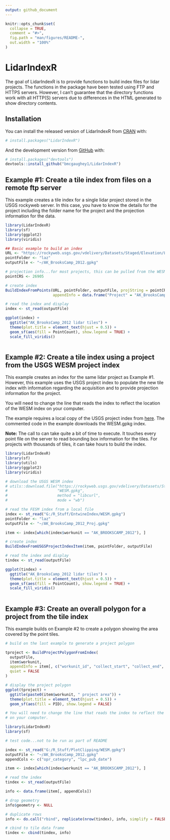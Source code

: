 ```yaml
---
output: github_document
---
```


<!-- README.md is generated from README.Rmd. Please edit that file -->

```r
knitr::opts_chunk$set(
  collapse = TRUE,
  comment = "#>",
  fig.path = "man/figures/README-",
  out.width = "100%"
)
```

# LidarIndexR

<!-- badges: start -->
<!-- badges: end -->

The goal of LidarIndexR is to provide functions to build index files for lidar projects. The functions
in the package have been tested using FTP and HTTPS servers. However, I can't guarantee that the directory
functions work with all HTTP(S) servers due to differences in the HTML generated to show directory contents.

## Installation

You can install the released version of LidarIndexR from [CRAN](https://CRAN.R-project.org) with:

``` r
# install.packages("LidarIndexR")
```

And the development version from [GitHub](https://github.com/) with:

``` r
# install.packages("devtools")
devtools::install_github("bmcgaughey1/LidarIndexR")
```
## Example #1: Create a tile index from files on a remote ftp server

This example creates a tile index for a single lidar project stored in the USGS rockyweb server. In this case,
you have to know the details for the project including the folder name for the project and the projection
information for the data.

```r
library(LidarIndexR)
library(sf)
library(ggplot2)
library(viridis)

## Basic example to build an index
URL <- "https://rockyweb.usgs.gov/vdelivery/Datasets/Staged/Elevation/LPC/Projects/AK_BrooksCamp_2012/"
pointFolder <- "laz"
outputFile <- "~/AK_BrooksCamp_2012.gpkg"

# projection info...for most projects, this can be pulled from the WESM project index
pointCRS <- 26905

# create index
BuildIndexFromPoints(URL, pointFolder, outputFile, projString = pointCRS, 
                     appendInfo = data.frame("Project" = "AK_BrooksCamp_2012"))

# read the index and display
index <- st_read(outputFile)

ggplot(index) +
  ggtitle("AK_BrooksCamp_2012 lidar tiles") +
  theme(plot.title = element_text(hjust = 0.5)) +
  geom_sf(aes(fill = PointCount), show.legend = TRUE) +
  scale_fill_viridis()
 
```

## Example #2: Create a tile index using a project from the USGS WESM project index

This example creates an index for the same lidar project as Example #1. However, this
example uses the USGS project index to populate the new tile index with information
regarding the acquisition and to provide projection information for the project.

You will need to change the line that reads the index to reflect the location of the WESM index
on your computer.

The example requires a local copy of the USGS project index from
[here](https://rockyweb.usgs.gov/vdelivery/Datasets/Staged/Elevation/metadata/WESM.gpkg).
The commented code in the example downloads the WESM.gpkg index.

**Note:** The call to \code{BuildIndexFromUSGSProjectIndexItem} can take quite a bit of
time to execute. It touches every point file on the server to read bounding box information
for the tiles. For projects with thousands of tiles, it can take hours to build the index.

```r
library(LidarIndexR)
library(sf)
library(utils)
library(ggplot2)
library(viridis)

# download the USGS WESM index
# utils::download.file("https://rockyweb.usgs.gov/vdelivery/Datasets/Staged/Elevation/metadata/WESM.gpkg",
#                      "WESM.gpkg", 
#                      method = "libcurl", 
#                      mode = "wb")

# read the FESM index from a local file
index <- st_read("G:/R_Stuff/EntwineIndex/WESM.gpkg")
pointFolder <- "laz"
outputFile <- "~/AK_BrooksCamp_2012_Proj.gpkg"

item <- index[which(index$workunit == "AK_BROOKSCAMP_2012"), ]

# create index
BuildIndexFromUSGSProjectIndexItem(item, pointFolder, outputFile)

# read the index and display
tindex <- st_read(outputFile)

ggplot(tindex) +
  ggtitle("AK_BrooksCamp_2012 lidar tiles") +
  theme(plot.title = element_text(hjust = 0.5)) +
  geom_sf(aes(fill = PointCount), show.legend = TRUE) +
  scale_fill_viridis()
 
```

## Example #3: Create an overall polygon for a project from the tile index

This example builds on Example #2 to create a polygon showing the area covered by the point tiles.

```r
# build on the last example to generate a project polygon

tproject <- BuildProjectPolygonFromIndex(
  outputFile,
  item$workunit,
  appendInfo = item[, c("workunit_id", "collect_start", "collect_end", "p_method", "horiz_crs")],
  quiet = FALSE
)

# display the project polygon
ggplot(tproject) +
  ggtitle(paste0(item$workunit, " project area")) +
  theme(plot.title = element_text(hjust = 0.5)) +
  geom_sf(aes(fill = PID), show.legend = FALSE)
```

```r
# You will need to change the line that reads the index to reflect the location of the WESM index
# on your computer.

library(LidarIndexR)
library(sf)

# test code...not to be run as part of README

index <- st_read("G:/R_Stuff/PlotClipping/WESM.gpkg")
outputFile <- "~/AK_BrooksCamp_2012.gpkg"
appendCols <- c("opr_category", "lpc_pub_date")

item <- index[which(index$workunit == "AK_BROOKSCAMP_2012"), ]

# read the index
tindex <- st_read(outputFile)

info <- data.frame(item[, appendCols])

# drop geometry
info$geometry <- NULL

# duplicate rows
info <- do.call("rbind", replicate(nrow(tindex), info, simplify = FALSE))

# cbind to tile data frame
tindex <- cbind(tindex, info)

```

